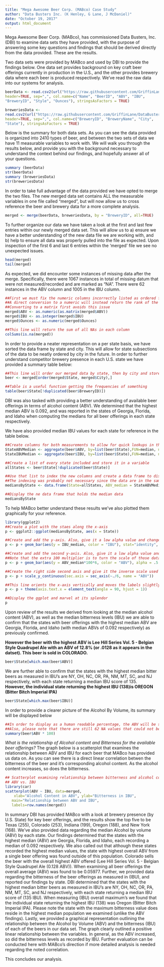 ---
title: "Mega Awesome Beer Corp. (MABco) Case Study"
author: "Data Busters Inc. (K Henley, G Lane, J McDaniel)"
date: "October 19, 2017"
output: html_document
---

Mega Awesome Beer Corp. (MABco), has commissioned Data Busters, Inc.(DBI) to examine data sets they have provided, with the purpose of answering some key questions and findings that should be derived directly from the data provided.  These are the results. 

Two data sets were provided by MABco and used by DBI to provide the findings below.  One data 
set provides background on key craft beer offerings currently in production in the U.S., and the other
provides brewery data where each beer is produced respectively.  We've read the raw data into our systems
for analysis.

```{r}
beerData <- read.csv2(url("https://raw.githubusercontent.com/GriffinLane/DataBustersCaseStudy/master/Beers.csv"),
header=TRUE, sep=",", col.name=c("Name", "BeerID", "ABV", "IBU",
"BreweryID", "Style", "Ounces"), stringsAsFactors = TRUE)

breweriesData <-
read.csv2(url("https://raw.githubusercontent.com/GriffinLane/DataBustersCaseStudy/master/Breweries.csv"),
header=TRUE, sep=",", col.name=c("BreweryID", "BreweryName", "City",
"State"), stringsAsFactors = TRUE)
```

Below is the summary for both data sets.  As you can see the data provided is organized
into 2410 types of beer, and between the two sets of data we have 11 measurable variables 
to work with.  We will walk you through the results below, and provide you with the
background necessary to understand the context behind our findings, and hopefully answer
all of your questions.
```{r}
summary (beerData)
str(beerData)
summary (breweriesData)
str(breweriesData)
```

In order to take full advantage of the data provided we have opted to merge the two files.
The new merged data set contains ALL the measurable variables in one file called "merged",
but will now allow us to cross reference the beer and brewery data for a more complete analysis.
```{r}
merged <- merge(beerData, breweriesData, by = "BreweryID", all=TRUE)
```

To further organize our data we have taken a look at the first and last few entries within
our newly merged data set.  This will allow us to a) ensure we have a better understanding of
the new data file we are working with, and b) help to ensure all data was properly pulled 
into the file as expected.  Upon inspection of the first 6 and last 6 entries within the 'merged' file we see no unexpected issues.
```{r}
head(merged)
tail(merged)
```

As expected, we did encounter some instances of missing data after the merge.  Specifically, there were 1067 instances in total of missing datum that were not measured/recorded and are marked as "NA".  There were 62 instances in the ABV column and 1005 in the IBU column.  
```{r}
##First we must fix the numeric columns incorrectly listed as ordered factors
##A direct conversion to a numeric will instead return the rank of the factor
##Converting to a matrix first avoids this issue
merged$ABV <- as.numeric(as.matrix(merged$ABV))
merged$IBU <- as.integer(merged$IBU)
merged$Ounces <- as.numeric(merged$Ounces)

##This line will return the sum of all NAs in each column
colSums(is.na(merged))
```

In order to provide a neater representation on a per state basis, we have sorted the data frame by state and city. This will allow for state subsections of the data to be neatly ordered by city in the future.  In order to further understand competitor brewery presence in each U.S. state we have provided a summary table below:
```{r}
##This line will order our merged data by state, then by city and store it in a new data frame called simply "beer""
beer <- merged[order(merged$State, merged$City),] 

##Table is a useful function getting the frequencies of something
table(beer$State[!duplicated(beer$BreweryID)])
```

DBI was also tasked with providing a better understanding of available beer offerings in
terms of alcohol content (ABV).  We determined that the highest median ABV is 0.092, and
was reported in the states of Georgia, Florida, and Idaho when computing the medians for all beer offerings in each state respectively.

We have also provided median IBU values for each state for reference in the table below.
```{r}
##Create columns for both measurements to allow for quick lookups in the future
StateABVMedian <- aggregate(beer$ABV, by=list(beer$State),FUN=median, na.rm = TRUE)[,2]
StateIBUMedian <- aggregate(beer$IBU, by=list(beer$State),FUN=median, na.rm = TRUE)[,2]

##Create a list of every state included and store it in a variable
allStates <- beer$State[!duplicated(beer$State)]

##Use that list to index the new columns and create a data frame to display the findings
##The indexing was probably not necessary since the data are in the same order but it will be included anywyay
mediansByState <- data.frame(State=allStates, ABV_median = StateABVMedian[allStates], IBU_median = StateIBUMedian[allStates])

##Display the ne data frame that holds the median data
mediansByState
```

To help MABco better understand these results we've also plotted them graphically for your reference.
```{r}
library(ggplot2)
##Create a plot with the staes along the x-axis
p <- ggplot2::ggplot(mediansByState, aes(x = State))

##Create and add the y-axis. Also, give it a low alpha value and change it's fill color
p <- p + geom_bar(aes(y = IBU_median, color = "IBU"), stat="identity", alpha = .5 , fill="blue")

##Create and add the second y-axis. Also, give it a low alpha value and change it's fill color
##Note that the extra 100 multiplier is to turn the scale of those data into a percentage scale
p <- p + geom_bar(aes(y = ABV_median*100*6, color = "ABV"), alpha = .5 , fill="Green", stat="identity")

##Create the right side second axis and give it the inverse scale used to transform the data
p <- p + scale_y_continuous(sec.axis = sec_axis(~./6, name = "ABV")) 

##This line orients the x-axis vertically and moves the labels slightly closer to the plot
p <- p + theme(axis.text.x = element_text(angle = 90, hjust = 1))

##Display the ggplot and marvel at its splendor
p
```

Upon review of the results we derived from looking at the median alcohol content (ABV),
as well as the median bitterness levels (IBU) we are able to confirm that the states with
beer offerings with the highest median ABV are Georgia, Florida, and Idaho (with median ABVs of 0.092 respectively) as previously confirmed.  

**However the beer with the highest ABV is Lee Hill Series Vol. 5 - 
Belgian Style Quadrupel Ale with an ABV of 12.8% (or .0128 as it appears in the datset).  This beer is sold in COLORADO.**
```{r, echo=TRUE}
beer$State[which.max(beer$ABV)]
```

We are further able to confirm that the states with the highest median bitter beers as measured in IBU's are NY, OH, NC, OR, PA, NM, MT, SC, and NJ respectively, with each state returning
a median IBU score of 135.  
**However, the individual state returning the highest IBU (138)is OREGON (Bitter Bitch Imperial IPA)**

```{r, echo=TRUE}
beer$State[which.max(beer$IBU)]
```

In order to provide a clearer picture of the Alcohol By Volume, its summary will be displayed below
```{r}
##In order to display as a human readable percentage, the ABV will be scaled up by a factor of 100.
##Also, please note that there are still 62 NA values that could not be factored into the statistics below
summary(beer$ABV * 100) 
```

*What is the relationship of Alcohol content and Bitterness for the available beer offerings?*
The graph below is a scatterplot that examines the relationship between ABV and IBU for each
beer that MABco has provided us data on.  As you can see there is a direct linear correlation 
betwen the bitterness of the beer and it's corresponding alcohol content.  As the alcohol content increases, so does the bitterness.


```{r, echo=TRUE}
## Scatterplot examining relationship between bitterness and alcohol content ##
## ABV vs. IBU 
library(car)
scatterplot(ABV ~ IBU, data=merged, 
  	xlab="Alcohol Content in ABV", ylab="Bitterness in IBU", 
   main="Relationship between ABV and IBU", 
   labels=row.names(merged))
```



In summary DBI has provided MABco with a look at brewery presence (by U.S. State) for key beer offerings, and the results show the top five to be Texas (255), Colorado (253), Indiana (199), Oregon (188), and New York (168).  We've also provided data regarding the median Alcohol by volume (ABV) by each state.  Our findings determined that the states with the highest median (ABV) are Georgia, Florida, and Idaho, each recording a median of 0.092 respectively.  We also called out that although these states recorded the highest median values, the state with highest overall ABV from a single beer offering was found outside of this population.  Colorado sells the beer with the overall highest ABV offered (Lee Hill Series Vol. 5 - Belgian Style Quadrupel Ale (0.128 ABV)).  When examining all beer offerings the overall average (ABV) was found to be 0.05977.  Further, we provided data regarding the bitterness of the beer offerings as measured in (IBU), and reported our findings by state. DBI determined that the states with the highest median bitter beers as measured in IBU's are NY, OH, NC, OR, PA, NM, MT, SC, and NJ respectively, with each state returning a median IBU score of (135 IBU).  When measuring (IBU) overall maximum's we found that the individual state returning the highest IBU (138) was Oregon (Bitter Bitch Imperial IPA).  Please note the state with the maximum bitterness value does reside in the highest median population we examined (unlike the ABV findings).  Lastly, we provided a graphical representation outlining the relationship between the Alcohol by Volume (ABV) and the bitterness (IBU) of each of the beers in our data set.  The graph clearly outlined a positive linear relationship between the variables.  In general, as the ABV increased, so did the bitterness levels as recorded by IBU.  Further evaluation can be conducted here with MABco's direction if more detailed analysis is needed regarding the noted correlation.

This concludes our analysis.


